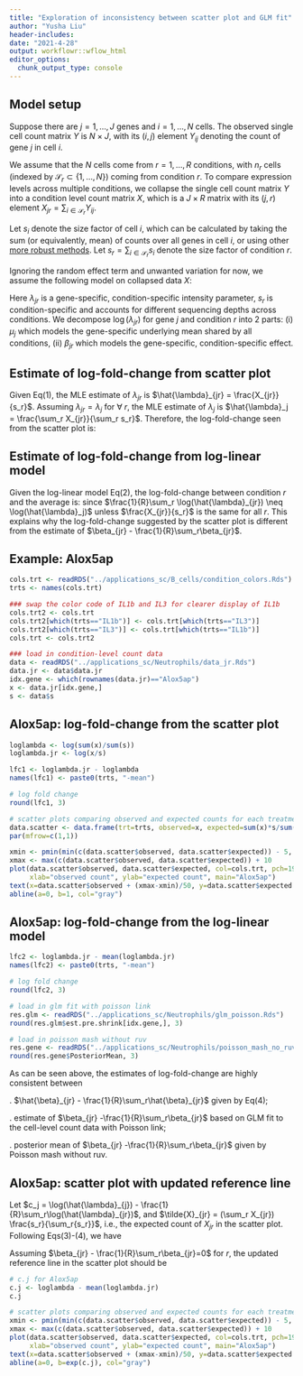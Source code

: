 ```yaml
---
title: "Exploration of inconsistency between scatter plot and GLM fit"
author: "Yusha Liu"
header-includes:
date: "2021-4-28"
output: workflowr::wflow_html
editor_options:
  chunk_output_type: console
---
```



## Model setup
Suppose there are $j=1, \dots, J$ genes and $i=1, \dots, N$ cells. The observed single cell count matrix $Y$ is $N \times J$, with its $(i, j)$ element $Y_{ij}$ denoting the count of gene $j$ in cell $i$.  

We assume that the $N$ cells come from $r=1, \dots, R$ conditions, with $n_r$ cells (indexed by $\mathcal{S}_r \subset \{1, \dots, N\}$) coming from condition $r$. To compare expression levels across multiple conditions, we collapse the single cell count matrix $Y$ into a condition level count matrix $X$, which is a $J \times R$ matrix with its $(j, r)$ element $X_{jr} = \sum_{i \in \mathcal{S}_r} Y_{ij}$.  

Let $s_i$ denote the size factor of cell $i$, which can be calculated by taking the sum (or equivalently, mean) of counts over all genes in cell $i$, or using other [more robust methods](https://genomebiology.biomedcentral.com/articles/10.1186/s13059-016-0947-7).  Let $s_r = \sum_{i \in \mathcal{S}_r} s_i$ denote the size factor of condition $r$. 

Ignoring the random effect term and unwanted variation for now, we assume the following model on collapsed data $X$:
\begin{align}
(1). \quad\quad & X_{jr} \; \sim Pois (s_r \lambda_{jr}), \\
(2). \quad\quad & \log \left(\lambda_{jr} \right) \; = \tilde{\beta}_{jr} = \mu_j + \beta_{jr}. \\
\end{align}

Here $\lambda_{jr}$ is a gene-specific, condition-specific intensity parameter, $s_r$ is condition-specific and accounts for different sequencing depths across conditions. We decompose $\log(\lambda_{jr})$ for gene $j$ and condition $r$ into 2 parts:  (i) $\mu_j$ which models the gene-specific underlying mean shared by all conditions, (ii) $\beta_{jr}$ which models the gene-specific, condition-specific effect.


## Estimate of log-fold-change from scatter plot
Given Eq(1), the MLE estimate of $\lambda_{jr}$ is $\hat{\lambda}_{jr} = \frac{X_{jr}}{s_r}$. Assuming $\lambda_{jr} = \lambda_j$ for $\forall \; r$, the MLE estimate of $\lambda_j$ is $\hat{\lambda}_j = \frac{\sum_r X_{jr}}{\sum_r s_r}$. Therefore, the log-fold-change seen from the scatter plot is:
\begin{align}
(3). \quad\quad \log(\frac{\hat{\lambda}_{jr}}{\hat{\lambda}_j}) = \log(\frac{X_{jr}/s_r}{\sum_r X_{jr}/ \sum_r s_r}) = \log(\frac{X_{jr}}{(\sum_r X_{jr}) \frac{s_r}{\sum_r{s_r}}}) = \log(\frac{\text{observed}}{\text{expected}}).
\end{align}


## Estimate of log-fold-change from log-linear model
Given the log-linear model Eq(2), the log-fold-change between condition $r$ and the average is:
\begin{align}
(4). \quad\quad \hat{\beta}_{jr} - \frac{1}{R}\sum_r\hat{\beta}_{jr} = \hat{\tilde{\beta}}_{jr} - \frac{1}{R}\sum_r \hat{\tilde{\beta}}_{jr} = \log(\hat{\lambda}_{jr}) - \frac{1}{R}\sum_r \log(\hat{\lambda}_{jr}) \neq \log(\hat{\lambda}_{jr}) - \log(\hat{\lambda}_j),
\end{align}
since $\frac{1}{R}\sum_r \log(\hat{\lambda}_{jr}) \neq \log(\hat{\lambda}_j)$ unless $\frac{X_{jr}}{s_r}$ is the same for all $r$. This explains why the log-fold-change suggested by the scatter plot is different from the estimate of $\beta_{jr} - \frac{1}{R}\sum_r\beta_{jr}$.


## Example: Alox5ap
```r
cols.trt <- readRDS("../applications_sc/B_cells/condition_colors.Rds")
trts <- names(cols.trt)

### swap the color code of IL1b and IL3 for clearer display of IL1b
cols.trt2 <- cols.trt
cols.trt2[which(trts=="IL1b")] <- cols.trt[which(trts=="IL3")]
cols.trt2[which(trts=="IL3")] <- cols.trt[which(trts=="IL1b")]
cols.trt <- cols.trt2

### load in condition-level count data
data <- readRDS("../applications_sc/Neutrophils/data_jr.Rds")
data.jr <- data$data.jr
idx.gene <- which(rownames(data.jr)=="Alox5ap")
x <- data.jr[idx.gene,]
s <- data$s

```


## Alox5ap: log-fold-change from the scatter plot
```r
loglambda <- log(sum(x)/sum(s))
loglambda.jr <- log(x/s)

lfc1 <- loglambda.jr - loglambda
names(lfc1) <- paste0(trts, "-mean")

# log fold change
round(lfc1, 3)

# scatter plots comparing observed and expected counts for each treatment
data.scatter <- data.frame(trt=trts, observed=x, expected=sum(x)*s/sum(s))
par(mfrow=c(1,1))

xmin <- pmin(min(c(data.scatter$observed, data.scatter$expected)) - 5, 0)
xmax <- max(c(data.scatter$observed, data.scatter$expected)) + 10
plot(data.scatter$observed, data.scatter$expected, col=cols.trt, pch=19, xlim=c(xmin, xmax), ylim=c(xmin, xmax),  
     xlab="observed count", ylab="expected count", main="Alox5ap")
text(x=data.scatter$observed + (xmax-xmin)/50, y=data.scatter$expected + (xmax-xmin)/50, labels=trts, col=cols.trt, cex=0.6)
abline(a=0, b=1, col="gray")

```


## Alox5ap: log-fold-change from the log-linear model
```r
lfc2 <- loglambda.jr - mean(loglambda.jr)
names(lfc2) <- paste0(trts, "-mean")

# log fold change
round(lfc2, 3)

# load in glm fit with poisson link
res.glm <- readRDS("../applications_sc/Neutrophils/glm_poisson.Rds")
round(res.glm$est.pre.shrink[idx.gene,], 3)

# load in poisson mash without ruv
res.gene <- readRDS("../applications_sc/Neutrophils/poisson_mash_no_ruv/Alox5ap.Rds")
round(res.gene$PosteriorMean, 3)

```

As can be seen above, the estimates of log-fold-change are highly consistent between

\noindent 1. $\hat{\beta}_{jr} - \frac{1}{R}\sum_r\hat{\beta}_{jr}$ given by Eq(4);

\noindent 2. estimate of $\beta_{jr} -\frac{1}{R}\sum_r\beta_{jr}$ based on GLM fit to the cell-level count data with Poisson link; 

\noindent 3. posterior mean of $\beta_{jr} -\frac{1}{R}\sum_r\beta_{jr}$ given by Poisson mash without ruv.


## Alox5ap: scatter plot with updated reference line
Let $c_j = \log(\hat{\lambda}_{j}) - \frac{1}{R}\sum_r\log(\hat{\lambda}_{jr})$, and $\tilde{X}_{jr} = (\sum_r X_{jr}) \frac{s_r}{\sum_r{s_r}}$, i.e., the expected count of $X_{jr}$ in the scatter plot. Following Eqs(3)-(4), we have
\begin{align}
(5). \quad\quad \log(\frac{\tilde{X}_{jr}}{X_{jr}}) = \log(\hat{\lambda}_j) - \log(\hat{\lambda}_{jr}) = c_j - \log(\hat{\lambda}_{jr}) + \frac{1}{R}\sum_r\log(\hat{\lambda}_{jr}) = c_j - \hat{\beta}_{jr} + \frac{1}{R}\sum_r\hat{\beta}_{jr}. \\
\end{align}

Assuming $\beta_{jr} - \frac{1}{R}\sum_r\beta_{jr}=0$ for $r$, the updated reference line in the scatter plot should be 
\begin{align}
(6). \quad\quad Y = X\exp(c_j).\\
\end{align}

```r
# c.j for Alox5ap
c.j <- loglambda - mean(loglambda.jr)
c.j

# scatter plots comparing observed and expected counts for each treatment
xmin <- pmin(min(c(data.scatter$observed, data.scatter$expected)) - 5, 0)
xmax <- max(c(data.scatter$observed, data.scatter$expected)) + 10
plot(data.scatter$observed, data.scatter$expected, col=cols.trt, pch=19, xlim=c(xmin, xmax), ylim=exp(c.j)*c(xmin, xmax),  
     xlab="observed count", ylab="expected count", main="Alox5ap")
text(x=data.scatter$observed + (xmax-xmin)/50, y=data.scatter$expected + (xmax-xmin)/50, labels=trts, col=cols.trt, cex=0.6)
abline(a=0, b=exp(c.j), col="gray")

```
